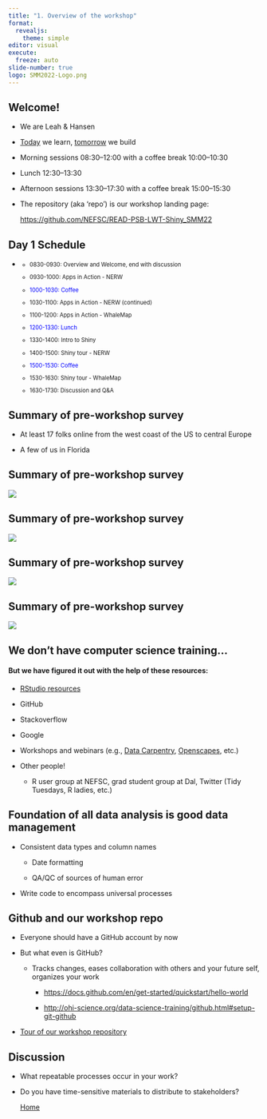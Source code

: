 ```yaml
---
title: "1. Overview of the workshop"
format: 
  revealjs:
    theme: simple
editor: visual
execute:
  freeze: auto
slide-number: true
logo: SMM2022-Logo.png
---
```


## Welcome!

::: incremental
-   We are Leah & Hansen

-   [Today](https://github.com/NEFSC/READ-PSB-LWT-Shiny_SMM22/wiki/Day-1:-Learn) we learn, [tomorrow](https://github.com/NEFSC/READ-PSB-LWT-Shiny_SMM22/wiki/Day-2:-Build) we build

-   Morning sessions 08:30--12:00 with a coffee break 10:00--10:30

-   Lunch 12:30--13:30

-   Afternoon sessions 13:30--17:30 with a coffee break 15:00--15:30

-   The repository (aka 'repo') is our workshop landing page:

    <https://github.com/NEFSC/READ-PSB-LWT-Shiny_SMM22>
:::

## Day 1 Schedule

-   ::: {style="font-size: 0.8em"}
    -   0830-0930: Overview and Welcome, end with discussion

    -   0930-1000: Apps in Action - NERW

    -   ::: {style="color: blue"}
        1000-1030: Coffee
        :::

    -   1030-1100: Apps in Action - NERW (continued)

    -   1100-1200: Apps in Action - WhaleMap

    -   ::: {style="color: blue"}
        1200-1330: Lunch
        :::

    -   1330-1400: Intro to Shiny

    -   1400-1500: Shiny tour - NERW

    -   ::: {style="color: blue"}
        1500-1530: Coffee
        :::

    -   1530-1630: Shiny tour - WhaleMap

    -   1630-1730: Discussion and Q&A
    :::

## Summary of pre-workshop survey

::: incremental
-   At least 17 folks online from the west coast of the US to central Europe

-   A few of us in Florida
:::

## Summary of pre-workshop survey

![](figures/survey1.png)

## Summary of pre-workshop survey

![](figures/survey2.png)

## Summary of pre-workshop survey

![](figures/survey3.png)

## Summary of pre-workshop survey

![](figures/survey4.png)

## We don't have computer science training...

#### But we have figured it out with the help of these resources:

::: incremental
-   [RStudio resources](https://shiny.rstudio.com/)

-   GitHub

-   Stackoverflow

-   Google

-   Workshops and webinars (e.g., [Data Carpentry](https://datacarpentry.org/R-ecology-lesson/01-intro-to-r.html), [Openscapes](https://www.openscapes.org/), etc.)

-   Other people!

    -   R user group at NEFSC, grad student group at Dal, Twitter (Tidy Tuesdays, R ladies, etc.)
:::

## Foundation of all data analysis is good data management

::: incremental
-   Consistent data types and column names

    -   Date formatting

    -   QA/QC of sources of human error

-   Write code to encompass universal processes
:::

## Github and our workshop repo

::: incremental
-   Everyone should have a GitHub account by now

-   But what even is GitHub?

    -   Tracks changes, eases collaboration with others and your future self, organizes your work

        -   <https://docs.github.com/en/get-started/quickstart/hello-world>

        -   <http://ohi-science.org/data-science-training/github.html#setup-git-github>

-   [Tour of our workshop repository](https://github.com/NEFSC/READ-PSB-LWT-Shiny_SMM22)
:::

## Discussion

-   What repeatable processes occur in your work?

-   Do you have time-sensitive materials to distribute to stakeholders?

    ::: footer
    [Home](https://leahcrowe.github.io/Shiny_SMM22_workshop/)
    :::
